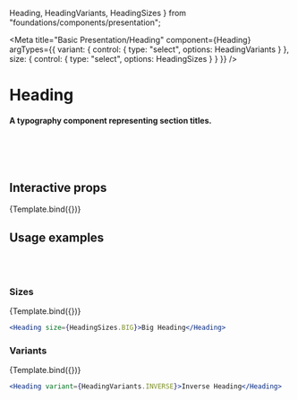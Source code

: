   Heading,
  HeadingVariants,
  HeadingSizes
} from "foundations/components/presentation";

<Meta
  title="Basic Presentation/Heading"
  component={Heading}
  argTypes={{
    variant: { control: { type: "select", options: HeadingVariants } },
    size: { control: { type: "select", options: HeadingSizes } }
  }}
/>

# Heading

#### A typography component representing section titles.

<br />
<br />
<br />

## Interactive props


<Canvas>
  <Story name="Default" args={{ children: "Interactive Heading" }}>
    {Template.bind({})}
  </Story>
</Canvas>

<ArgsTable story="Default" />

## Usage examples

<br />
<br />

### Sizes

<Canvas>
  <Story
    name="Sizes"
    args={{ children: "Big Heading", size: HeadingSizes.BIG }}
  >
    {Template.bind({})}
  </Story>
</Canvas>

```jsx
<Heading size={HeadingSizes.BIG}>Big Heading</Heading>
```

### Variants

<Canvas>
  <Story
    name="Variants"
    args={{ children: "Inverse Heading", variant: HeadingVariants.INVERSE }}
  >
    {Template.bind({})}
  </Story>
</Canvas>

```jsx
<Heading variant={HeadingVariants.INVERSE}>Inverse Heading</Heading>
```

